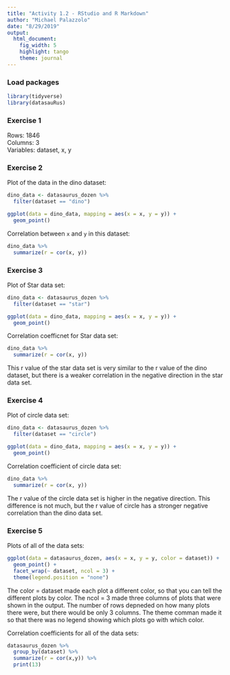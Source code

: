 ```yaml
---
title: "Activity 1.2 - RStudio and R Markdown"
author: "Michael Palazzolo"
date: "8/29/2019"
output: 
  html_document: 
    fig_width: 5
    highlight: tango
    theme: journal
---
```


### Load packages

```r
library(tidyverse) 
library(datasauRus)
```


### Exercise 1

Rows: 1846 \
Columns: 3 \
Variables: dataset, x, y

### Exercise 2


Plot of the data in the dino dataset:

```r
dino_data <- datasaurus_dozen %>%
  filter(dataset == "dino")

ggplot(data = dino_data, mapping = aes(x = x, y = y)) +
  geom_point()
```

Correlation between `x` and `y` in this dataset:

```r
dino_data %>%
  summarize(r = cor(x, y))
```

### Exercise 3

Plot of Star data set:

```r
dino_data <- datasaurus_dozen %>%
  filter(dataset == "star")

ggplot(data = dino_data, mapping = aes(x = x, y = y)) +
  geom_point()
```

Correlation coefficnet for Star data set:

```r
dino_data %>%
  summarize(r = cor(x, y))
```
This r value of the star data set is very similar to the r value of the dino dataset, but there is a weaker correlation in the negative direction in the star data set.

### Exercise 4

Plot of circle data set:

```r
dino_data <- datasaurus_dozen %>%
  filter(dataset == "circle")

ggplot(data = dino_data, mapping = aes(x = x, y = y)) +
  geom_point()
```

Correlation coefficient of circle data set:

```r
dino_data %>%
  summarize(r = cor(x, y))
```
The r value of the circle data set is higher in the negative direction. This difference is not much, but the r value of circle has a stronger negative correlation than the dino data set. 

### Exercise 5

Plots of all of the data sets:

```r
ggplot(data = datasaurus_dozen, aes(x = x, y = y, color = dataset)) +
  geom_point() +
  facet_wrap(~ dataset, ncol = 3) +
  theme(legend.position = "none")
```

The color = dataset made each plot a different color, so that you can tell the different plots by color. The ncol = 3 made three columns of plots that were shown in the output. The number of rows depneded on how many plots there were, but there would be only 3 columns. The theme comman made it so that there was no legend showing which plots go with which color.

Correlation coefficients for all of the data sets:

```r
datasaurus_dozen %>%
  group_by(dataset) %>%
  summarize(r = cor(x,y)) %>%
  print(13)
```